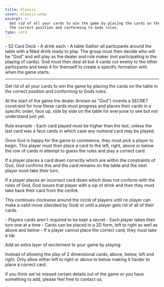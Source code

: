 ```yaml
---
title: Eleusis
cover: eleusis.webp
excerpt: >-
  Get rid of all your cards to win the game by placing the cards on the table in
  the correct position and conforming to Gods rules.
type: card
---
```


<GameHero
  cover="/BeerGoggleGames/images/eleusis.webp"
  alt="Eleusis"
/>

<GameSection title="Equipment" icon="/BeerGoggleGames/images/liquor.webp">
-   52 Card Deck
-   A drink each
-   A table
</GameSection>

<GameSection title="Setup" icon="/BeerGoggleGames/images/settings.webp">
Gather all particpants around the table with a filled drink ready to play. The group must then decide who will be "God" and will play as the dealer and rule maker (not participating in the playing of cards). God must then deal all but 4 cards out evenly to the other particpants and keep 4 for themself to create a specific formation with when the game starts.

* * *
</GameSection>

<GameSection title="Aim of the Game" icon="/BeerGoggleGames/images/target.webp">
<p>Get rid of all your cards to win the game by placing the cards on the table in the correct position and conforming to Gods rules.</p>
</GameSection>

<GameSection title="How to Play" icon="/BeerGoggleGames/images/question.webp">
At the start of the game the dealer (known as "God") invents a SECRET constraint for how these cards must progress and places their cards in a specific order, face up, side by side on the table for everyone to see but not understand just yet.

Rule example - Each card played must be higher than the last, unless the last card was a face cards in which case any numeral card may be played.

Once God is happy for the game to commence, they must pick a player to begin. This player must then place a card to the left, right, above or below the row of cards in attempt to guess the rules and play a correct card.

If a player places a card down correctly which are within the constraints of God, God confirms this and the card remains on the table and the next player must take their turn.

If a player places an incorrect card down which does not conform with the rules of God, God issues that player with a sip of drink and then they must take back their card from the centre.

This continues clockwise around the circle of players until no player can make a valid move (decided by God) or until a player gets rid of all of their cards.
</GameSection>

<GameSection title="Rules" icon="/BeerGoggleGames/images/rules.webp">
-   Players cards aren't required to be kept a secret
-   Each player takes their turn one at a time
-   Cards can be placed in a 2D form, left to right as well as above and below
-   If a player cannot place the correct card, they must take a sip
</GameSection>

<GameSection title="Special Edition" icon="/BeerGoggleGames/images/special.webp">
<p>Add an extra layer of excitement to your game by playing:</p>
</GameSection>

<GameSection title="**1D Eleusis**" icon="/BeerGoggleGames/images/question.webp">
<p>Instead of allowing the play of 2 dimensional cards, above, below, left and right. Only allow either left to right or above to below making it harder to place a correct card.</p>
</GameSection>

<ShareButtons title="Eleusis" />

<FeedbackCard>
<p>If you think we've missed certain details out of the game or you have something to add, please feel free to contact us.</p>
</FeedbackCard>
